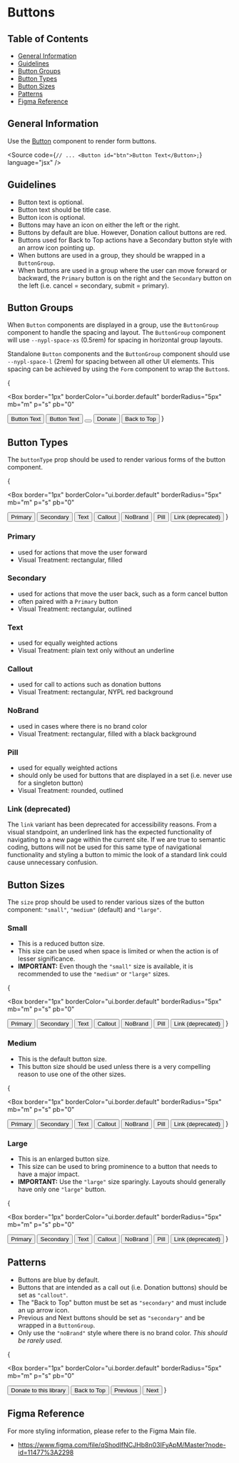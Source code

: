 

<Meta title="Style Guide/Buttons" />

# Buttons

## Table of Contents

- [General Information](#general-information)
- [Guidelines](#guidelines)
- [Button Groups](#button-groups)
- [Button Types](#button-types)
- [Button Sizes](#button-sizes)
- [Patterns](#patterns)
- [Figma Reference](#figma-reference)

## General Information

Use the [Button](https://nypl.github.io/nypl-design-system/reservoir/v1/?path=/docs/components-form-elements-button--button-with-controls)
component to render form buttons.

<Source
  code={`
// ...
<Button id="btn">Button Text</Button>; `}
  language="jsx"
/>

## Guidelines

- Button text is optional.
- Button text should be title case.
- Button icon is optional.
- Buttons may have an icon on either the left or the right.
- Buttons by default are blue. However, Donation callout buttons are red.
- Buttons used for Back to Top actions have a Secondary button style with an
  arrow icon pointing up.
- When buttons are used in a group, they should be wrapped in a `ButtonGroup`.
- When buttons are used in a group where the user can move forward or backward,
  the `Primary` button is on the right and the `Secondary` button on the left
  (i.e. cancel = secondary, submit = primary).

## Button Groups

When `Button` components are displayed in a group, use the `ButtonGroup`
component to handle the spacing and layout. The `ButtonGroup` component will use
`--nypl-space-xs` (0.5rem) for spacing in horizontal group layouts.

Standalone `Button` components and the `ButtonGroup` component should use
`--nypl-space-l` (2rem) for spacing between all other UI elements. This spacing
can be achieved by using the `Form` component to wrap the `Button`s.

{

<Box
  border="1px"
  borderColor="ui.border.default"
  borderRadius="5px"
  mb="m"
  p="s"
  pb="0"
>
  <ButtonGroup mb="16px">
    <Button id="basic">Button Text</Button>
    <Button id="btn-search">
      <Icon name="search" size="small" align="left" />
      Button Text
    </Button>
    <Button id="only-icon">
      <Icon name="close" size="medium" />
    </Button>
    <Button buttonType="callout" id="donate">
      Donate
    </Button>
    <Button buttonType="secondary" id="btn-back-to-top">
      Back to Top
      <Icon name="arrow" size="small" align="right" iconRotation="rotate180" />
    </Button>
  </ButtonGroup>
</Box>
}

## Button Types

The `buttonType` prop should be used to render various forms of the button
component.

{

<Box
  border="1px"
  borderColor="ui.border.default"
  borderRadius="5px"
  mb="m"
  p="s"
  pb="0"
>
  <ButtonGroup alignItems="center" mb="16px">
    <Button buttonType="primary" id="primary">
      Primary
    </Button>
    <Button buttonType="secondary" id="secondary">
      Secondary
    </Button>
    <Button buttonType="text" id="text">
      Text
    </Button>
    <Button buttonType="callout" id="callout">
      Callout
    </Button>
    <Button buttonType="noBrand" id="noBrand">
      NoBrand
    </Button>
    <Button buttonType="pill" id="pill">
      Pill
    </Button>
    <Button buttonType="link" id="link">
      Link (deprecated)
    </Button>
  </ButtonGroup>
</Box>
}

### Primary

- used for actions that move the user forward
- Visual Treatment: rectangular, filled

### Secondary

- used for actions that move the user back, such as a form cancel button
- often paired with a `Primary` button
- Visual Treatment: rectangular, outlined

### Text

- used for equally weighted actions
- Visual Treatment: plain text only without an underline

### Callout

- used for call to actions such as donation buttons
- Visual Treatment: rectangular, NYPL red background

### NoBrand

- used in cases where there is no brand color
- Visual Treatment: rectangular, filled with a black background

### Pill

- used for equally weighted actions
- should only be used for buttons that are displayed in a set (i.e. never use for a singleton button)
- Visual Treatment: rounded, outlined

### Link (deprecated)

The `link` variant has been deprecated for accessibility reasons. From a visual
standpoint, an underlined link has the expected functionality of navigating to
a new page within the current site. If we are true to semantic coding, buttons
will not be used for this same type of navigational functionality and styling
a button to mimic the look of a standard link could cause unnecessary confusion.

## Button Sizes

The `size` prop should be used to render various sizes of the button component:
`"small"`, `"medium"` (default) and `"large"`.

### Small

- This is a reduced button size.
- This size can be used when space is limited or when the action is of lesser
  significance.
- **IMPORTANT:** Even though the `"small"` size is available, it is recommended
  to use the `"medium"` or `"large"` sizes.

{

<Box
  border="1px"
  borderColor="ui.border.default"
  borderRadius="5px"
  mb="m"
  p="s"
  pb="0"
>
  <ButtonGroup alignItems="center" mb="16px">
    <Button buttonType="primary" id="small-primary" size="small">
      Primary
    </Button>
    <Button buttonType="secondary" id="small-secondary" size="small">
      Secondary
    </Button>
    <Button buttonType="text" id="small-text" size="small">
      Text
    </Button>
    <Button buttonType="callout" id="small-callout" size="small">
      Callout
    </Button>
    <Button buttonType="noBrand" id="small-nobrand" size="small">
      NoBrand
    </Button>
    <Button buttonType="pill" id="small-pill" size="small">
      Pill
    </Button>
    <Button buttonType="link" id="small-link" size="small">
      Link (deprecated)
    </Button>
  </ButtonGroup>
</Box>
}

### Medium

- This is the default button size.
- This button size should be used unless there is a very compelling reason to
  use one of the other sizes.

{

<Box
  border="1px"
  borderColor="ui.border.default"
  borderRadius="5px"
  mb="m"
  p="s"
  pb="0"
>
  <ButtonGroup alignItems="center" mb="16px">
    <Button buttonType="primary" id="medium-primary" size="medium">
      Primary
    </Button>
    <Button buttonType="secondary" id="medium-secondary" size="medium">
      Secondary
    </Button>
    <Button buttonType="text" id="medium-text" size="medium">
      Text
    </Button>
    <Button buttonType="callout" id="medium-callout" size="medium">
      Callout
    </Button>
    <Button buttonType="noBrand" id="medium-nobrand" size="medium">
      NoBrand
    </Button>
    <Button buttonType="pill" id="medium-pill" size="medium">
      Pill
    </Button>
    <Button buttonType="link" id="medium-link" size="medium">
      Link (deprecated)
    </Button>
  </ButtonGroup>
</Box>
}

### Large

- This is an enlarged button size.
- This size can be used to bring prominence to a button that needs to have a major impact.
- **IMPORTANT:** Use the `"large"` size sparingly. Layouts should generally have only one `"large"` button.

{

<Box
  border="1px"
  borderColor="ui.border.default"
  borderRadius="5px"
  mb="m"
  p="s"
  pb="0"
>
  <ButtonGroup alignItems="center" mb="16px">
    <Button buttonType="primary" id="large-primary" size="large">
      Primary
    </Button>
    <Button buttonType="secondary" id="large-secondary" size="large">
      Secondary
    </Button>
    <Button buttonType="text" id="large-text" size="large">
      Text
    </Button>
    <Button buttonType="callout" id="large-callout" size="large">
      Callout
    </Button>
    <Button buttonType="noBrand" id="large-nobrand" size="large">
      NoBrand
    </Button>
    <Button buttonType="pill" id="large-pill" size="large">
      Pill
    </Button>
    <Button buttonType="link" id="large-link" size="large">
      Link (deprecated)
    </Button>
  </ButtonGroup>
</Box>
}

## Patterns

- Buttons are blue by default.
- Buttons that are intended as a call out (i.e. Donation buttons) should be set
  as `"callout"`.
- The "Back to Top" button must be set as `"secondary"` and must include an up
  arrow icon.
- Previous and Next buttons should be set as `"secondary"` and be wrapped in a
  `ButtonGroup`.
- Only use the `"noBrand"` style where there is no brand color. _This should be
  rarely used._

{

<Box
  border="1px"
  borderColor="ui.border.default"
  borderRadius="5px"
  mb="m"
  p="s"
  pb="0"
>
  <ButtonGroup>
    <Button buttonType="callout" id="callout2" mb="16px">
      Donate to this library
    </Button>
    <Button buttonType="secondary" id="secondary2">
      Back to Top
      <Icon align="right" iconRotation="rotate180" name="arrow" size="small" />
    </Button>
    <Button buttonType="secondary" id="previous">
      <Icon align="left" iconRotation="rotate90" name="arrow" size="small" />
      Previous
    </Button>
    <Button buttonType="secondary" id="next">
      Next
      <Icon align="right" iconRotation="rotate270" name="arrow" size="small" />
    </Button>
  </ButtonGroup>
</Box>
}

## Figma Reference

For more styling information, please refer to the Figma Main file.

- https://www.figma.com/file/qShodlfNCJHb8n03IFyApM/Master?node-id=11477%3A2298
